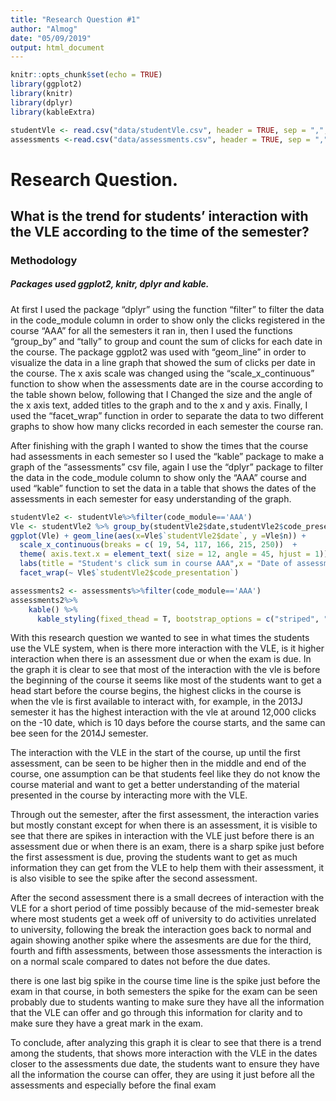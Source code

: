 ```yaml
---
title: "Research Question #1"
author: "Almog"
date: "05/09/2019"
output: html_document
---
```


```r
knitr::opts_chunk$set(echo = TRUE)
library(ggplot2)
library(knitr)
library(dplyr)
library(kableExtra)
```

```r
studentVle <- read.csv("data/studentVle.csv", header = TRUE, sep = ",", stringsAsFactors = FALSE)
assessments <-read.csv("data/assessments.csv", header = TRUE, sep = ",", stringsAsFactors = TRUE)
```

# Research Question.
## What is the trend for students' interaction with the VLE according to the time of the semester?
### Methodology
##### Packages used ggplot2, knitr, dplyr and kable. 

At first I used the package "dplyr" using the function "filter" to filter the data in the code_module column in order to show only the clicks registered in the course "AAA" for all the semesters it ran in, then I used the functions "group_by" and "tally" to group and count the sum of clicks for each date in the course.
The package ggplot2 was used with "geom_line" in order to visualize the data in a line graph that showed the sum of clicks per date in the course.
The x axis scale was changed using the "scale_x_continuous" function to show when the assessments date are in the course according to the table shown below,  following that I Changed the size and the angle of the x axis text, added titles to the graph and to the x and y axis. Finally, I used the "facet_wrap" function in order to separate the data to two different graphs to show how many clicks recorded in each semester the course ran. 

After finishing with the graph I wanted to show the times that the course had assessments in each semester so I used the "kable" package to make a graph of the "assessments" csv file, again I use the "dplyr" package to filter the data in the code_module column to show only the "AAA" course and used "kable" function to set the data in a table that shows the dates of the assessments in each semester for easy understanding of the graph.

```r
studentVle2 <- studentVle%>%filter(code_module=='AAA')
Vle <- studentVle2 %>% group_by(studentVle2$date,studentVle2$code_presentation) %>% tally(sum_click)
ggplot(Vle) + geom_line(aes(x=Vle$`studentVle2$date`, y =Vle$n)) + 
  scale_x_continuous(breaks = c( 19, 54, 117, 166, 215, 250))  + 
  theme( axis.text.x = element_text( size = 12, angle = 45, hjust = 1)) +
  labs(title = "Student's click sum in course AAA",x = "Date of assessments in the course", y="Click sum") + 
  facet_wrap(~ Vle$`studentVle2$code_presentation`)
```

```r
assessments2 <- assessments%>%filter(code_module=='AAA')
assessments2%>%
    kable() %>%  
      kable_styling(fixed_thead = T, bootstrap_options = c("striped", "hover", "condensed", full_width = F ))
```

With this research question we wanted to see in what times the students use the VLE system, when is there more interaction with the VLE, is it higher interaction when there is an assessment due or when the exam is due.
In the graph it is clear to see that most of the interaction with the vle is before the beginning of the course it seems like most of the students want to get a head start before the course begins, the highest clicks in the course is when the vle is first available to interact with, for example, in the 2013J semester it has the highest interaction with the vle at around 12,000 clicks on the -10 date, which is 10 days before the course starts, and the same can bee seen for the 2014J semester. 

The interaction with the VLE in the start of the course, up until the first assessment, can be seen to be higher then in the middle and end of the course, one assumption can be that students feel like they do not know the course material and want to get a better understanding of the material presented in the course by interacting more with the VLE.

Through out the semester, after the first assessment, the interaction varies but mostly constant except for when there is an assessment, it is visible to see that there are spikes in interaction with the VLE just before there is an assessment due or when there is an exam, there is a sharp spike just before the first assessment is due, proving the students want to get as much information they can get from the VLE to help them with their assessment, it is also visible to see the spike after the second assessment. 

After the second assessment there is a small decrees of interaction with the VLE for a short period of time possibly because of the mid-semester break where most students get a week off of university to do activities unrelated to university, following the break the interaction goes back to normal and again showing another spike where the assesments are due for the third, fourth and fifth assessments, between those assessments the interaction is on a normal scale compared to dates not before the due dates. 

there is one last big spike in the course time line is the spike just before the exam in that course, in both semesters the spike for the exam can be seen probably due to students wanting to make sure they have all the information that the VLE can offer and go through this information for clarity and to make sure they have a great mark in the exam. 

To conclude, after analyzing this graph it is clear to see that there is a trend among the students, that shows more interaction with the VLE in the dates closer to the assessments due date, the students want to ensure they have all the information the course can offer, they are using it just before all the assessments and especially before the final exam




